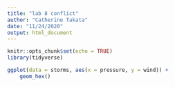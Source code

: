 ```yaml
---
title: "lab 8 conflict"
author: "Catherine Takata"
date: "11/24/2020"
output: html_document
---
```


```r
knitr::opts_chunk$set(echo = TRUE)
library(tidyverse)

```


```r
ggplot(data = storms, aes(x = pressure, y = wind)) +
	geom_hex()
```
